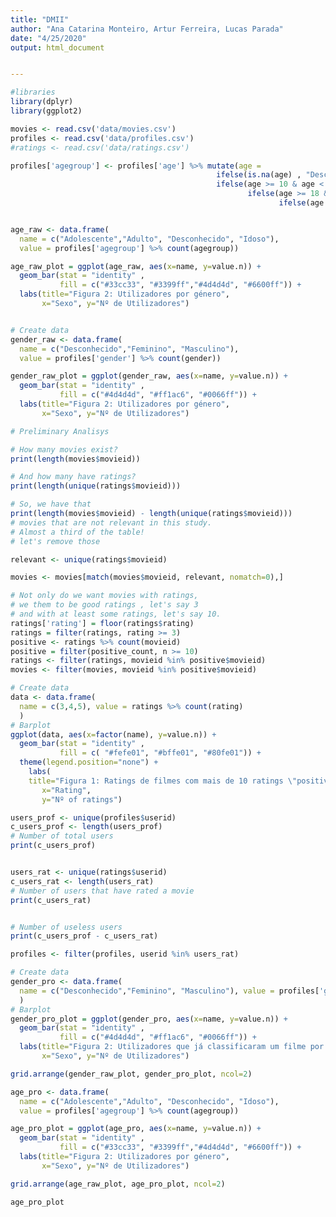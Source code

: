 ---
title: "DMII"
author: "Ana Catarina Monteiro, Artur Ferreira, Lucas Parada"
date: "4/25/2020"
output: html_document


---

```{r setup, include=FALSE}
#libraries  
library(dplyr)
library(ggplot2)

```


```{r setup, include=FALSE}
  
movies <- read.csv('data/movies.csv')
profiles <- read.csv('data/profiles.csv')
#ratings <- read.csv('data/ratings.csv')  


```

```{r setup, include=FALSE}

profiles['agegroup'] <- profiles['age'] %>% mutate(age = 
                                              ifelse(is.na(age) , "Desconhecido",
                                              ifelse(age >= 10 & age < 18, 'Adolescente',
                                                     ifelse(age >= 18 & age < 65, 'Adulto',
                                                            ifelse(age >= 65, 'Idoso', "Desconhecido")))))


age_raw <- data.frame(
  name = c("Adolescente","Adulto", "Desconhecido", "Idoso"), 
  value = profiles['agegroup'] %>% count(agegroup))

age_raw_plot = ggplot(age_raw, aes(x=name, y=value.n)) + 
  geom_bar(stat = "identity" ,
           fill = c("#33cc33", "#3399ff","#4d4d4d", "#6600ff")) + 
  labs(title="Figura 2: Utilizadores por género",
       x="Sexo", y="Nº de Utilizadores")



```

```{r setup, include=FALSE}





# Create data
gender_raw <- data.frame(
  name = c("Desconhecido","Feminino", "Masculino"), 
  value = profiles['gender'] %>% count(gender))

gender_raw_plot = ggplot(gender_raw, aes(x=name, y=value.n)) + 
  geom_bar(stat = "identity" ,
           fill = c("#4d4d4d", "#ff1ac6", "#0066ff")) + 
  labs(title="Figura 2: Utilizadores por género",
       x="Sexo", y="Nº de Utilizadores")

# Preliminary Analisys

# How many movies exist?
print(length(movies$movieid))

# And how many have ratings?
print(length(unique(ratings$movieid)))

# So, we have that
print(length(movies$movieid) - length(unique(ratings$movieid)))
# movies that are not relevant in this study. 
# Almost a third of the table!
# let's remove those

relevant <- unique(ratings$movieid)

movies <- movies[match(movies$movieid, relevant, nomatch=0),] 

```





```{r setup, include=FALSE}

# Not only do we want movies with ratings, 
# we them to be good ratings , let's say 3
# and with at least some ratings, let's say 10.
ratings['rating'] = floor(ratings$rating)
ratings = filter(ratings, rating >= 3)
positive <- ratings %>% count(movieid)
positive = filter(positive_count, n >= 10)
ratings <- filter(ratings, movieid %in% positive$movieid)
movies <- filter(movies, movieid %in% positive$movieid)


```



```{r setup, include=FALSE}

# Create data
data <- data.frame(
  name = c(3,4,5), value = ratings %>% count(rating)
  )
# Barplot
ggplot(data, aes(x=factor(name), y=value.n)) + 
  geom_bar(stat = "identity" ,
           fill = c( "#fefe01", "#bffe01", "#80fe01")) + 
  theme(legend.position="none") +
    labs(
    title="Figura 1: Ratings de filmes com mais de 10 ratings \"positivos\"",
       x="Rating",
       y="Nº of ratings")
```


```{r setup, include=FALSE}

users_prof <- unique(profiles$userid)
c_users_prof <- length(users_prof)
# Number of total users
print(c_users_prof)


users_rat <- unique(ratings$userid)
c_users_rat <- length(users_rat)
# Number of users that have rated a movie
print(c_users_rat)


# Number of useless users
print(c_users_prof - c_users_rat)

profiles <- filter(profiles, userid %in% users_rat)

```


```{r setup, include=FALSE}

# Create data
gender_pro <- data.frame(
  name = c("Desconhecido","Feminino", "Masculino"), value = profiles['gender'] %>% count(gender)
  )
# Barplot
gender_pro_plot = ggplot(gender_pro, aes(x=name, y=value.n)) + 
  geom_bar(stat = "identity" ,
           fill = c("#4d4d4d", "#ff1ac6", "#0066ff")) + 
  labs(title="Figura 2: Utilizadores que já classificaram um filme por género",
       x="Sexo", y="Nº de Utilizadores") 

grid.arrange(gender_raw_plot, gender_pro_plot, ncol=2)

```


```{r setup, include=True}

age_pro <- data.frame(
  name = c("Adolescente","Adulto", "Desconhecido", "Idoso"), 
  value = profiles['agegroup'] %>% count(agegroup))

age_pro_plot = ggplot(age_pro, aes(x=name, y=value.n)) + 
  geom_bar(stat = "identity" ,
           fill = c("#33cc33", "#3399ff","#4d4d4d", "#6600ff")) + 
  labs(title="Figura 2: Utilizadores por género",
       x="Sexo", y="Nº de Utilizadores")

grid.arrange(age_raw_plot, age_pro_plot, ncol=2)

age_pro_plot
```


